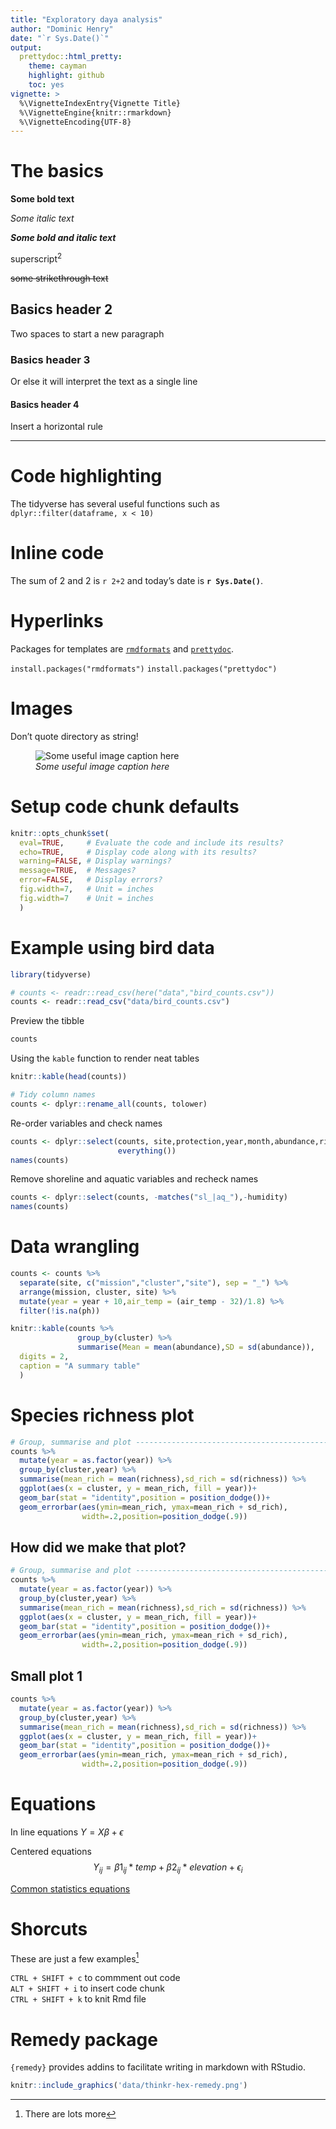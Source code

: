 ```yaml
---
title: "Exploratory daya analysis"
author: "Dominic Henry"
date: "`r Sys.Date()`"
output:
  prettydoc::html_pretty:
    theme: cayman
    highlight: github
    toc: yes
vignette: >
  %\VignetteIndexEntry{Vignette Title}
  %\VignetteEngine{knitr::rmarkdown}
  %\VignetteEncoding{UTF-8}
---
```


# The basics

**Some bold text**  

*Some italic text*  

***Some bold and italic text***

superscript^2^

~~some strikethrough text~~

## Basics header 2

Two spaces to start a new paragraph  

### Basics header 3

Or else
it will interpret the
text as a single
line

#### Basics header 4

Insert a horizontal rule  

***

# Code highlighting

The tidyverse has several useful functions such as `dplyr::filter(dataframe, x < 10)`

# Inline code

The sum of 2 and 2 is `r 2+2` and today's date is **`r Sys.Date()`**.

# Hyperlinks

Packages for templates  are [`rmdformats`](https://github.com/juba/rmdformats) and [`prettydoc`](https://github.com/yixuan/prettydoc).  

`install.packages("rmdformats")`
`install.packages("prettydoc")`

# Images 

Don't quote directory as string!

![*Some useful image caption here*](data/rmd_hex_small.png)


# Setup code chunk defaults

```r
knitr::opts_chunk$set(
  eval=TRUE,     # Evaluate the code and include its results?
  echo=TRUE,     # Display code along with its results?
  warning=FALSE, # Display warnings?
  message=TRUE,  # Messages?
  error=FALSE,   # Display errors?
  fig.width=7,   # Unit = inches
  fig.width=7    # Unit = inches
  )
```

# Example using bird data

```r
library(tidyverse)
```

```r
# counts <- readr::read_csv(here("data","bird_counts.csv"))
counts <- readr::read_csv("data/bird_counts.csv")
```

Preview the tibble

```r
counts
```

Using the `kable` function to render neat tables

```r
knitr::kable(head(counts))
```


```r
# Tidy column names 
counts <- dplyr::rename_all(counts, tolower)
```

Re-order variables and check names

```r
counts <- dplyr::select(counts, site,protection,year,month,abundance,richness,
                        everything())
names(counts)
```

Remove shoreline and aquatic variables and recheck names

```r
counts <- dplyr::select(counts, -matches("sl_|aq_"),-humidity)
names(counts)
```

# Data wrangling

```r
counts <- counts %>% 
  separate(site, c("mission","cluster","site"), sep = "_") %>% 
  arrange(mission, cluster, site) %>% 
  mutate(year = year + 10,air_temp = (air_temp - 32)/1.8) %>% 
  filter(!is.na(ph))
```

```r
knitr::kable(counts %>% 
               group_by(cluster) %>% 
               summarise(Mean = mean(abundance),SD = sd(abundance)),
  digits = 2,
  caption = "A summary table"
  )
```


# Species richness plot

```r
# Group, summarise and plot -----------------------------------------------
counts %>% 
  mutate(year = as.factor(year)) %>% 
  group_by(cluster,year) %>% 
  summarise(mean_rich = mean(richness),sd_rich = sd(richness)) %>% 
  ggplot(aes(x = cluster, y = mean_rich, fill = year))+
  geom_bar(stat = "identity",position = position_dodge())+
  geom_errorbar(aes(ymin=mean_rich, ymax=mean_rich + sd_rich),
                width=.2,position=position_dodge(.9))

```


## How did we make that plot?

```r
# Group, summarise and plot -----------------------------------------------
counts %>% 
  mutate(year = as.factor(year)) %>% 
  group_by(cluster,year) %>% 
  summarise(mean_rich = mean(richness),sd_rich = sd(richness)) %>% 
  ggplot(aes(x = cluster, y = mean_rich, fill = year))+
  geom_bar(stat = "identity",position = position_dodge())+
  geom_errorbar(aes(ymin=mean_rich, ymax=mean_rich + sd_rich),
                width=.2,position=position_dodge(.9))

```

## Small plot 1

```r
counts %>% 
  mutate(year = as.factor(year)) %>% 
  group_by(cluster,year) %>% 
  summarise(mean_rich = mean(richness),sd_rich = sd(richness)) %>% 
  ggplot(aes(x = cluster, y = mean_rich, fill = year))+
  geom_bar(stat = "identity",position = position_dodge())+
  geom_errorbar(aes(ymin=mean_rich, ymax=mean_rich + sd_rich),
                width=.2,position=position_dodge(.9))

```

# Equations

In line equations $Y = X\beta + \epsilon$

Centered equations $$Y_{ij} = \beta1_{ij}*temp + \beta2_{ij}*elevation + \epsilon_i$$

[Common statistics equations](https://gist.github.com/derekmcloughlin/896da22518ef2f3d81b0) 


# Shorcuts

These are just a few examples^[There are lots more]  


`CTRL + SHIFT + c` to commment out code  
`ALT + SHIFT + i` to insert code chunk  
`CTRL + SHIFT + k` to knit Rmd file  

# Remedy package

`{remedy}` provides addins to facilitate writing in markdown with RStudio.

```r

knitr::include_graphics('data/thinkr-hex-remedy.png')

```


